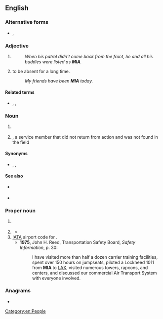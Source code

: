 {{also|Appendix:Variations of "mia"}}
==English==

===Alternative forms===
* {{sense|missing in action}} {{l|en|M.I.A.}}, {{l|en|M. I. A.}}

===Adjective===
{{head|en|adjective}}

# {{lb|en|military}} {{initialism of|en|[[missing in action|Missing In Action]]}}
#: ''When his patrol didn't come back from the front, he and all his buddies were listed as '''MIA'''.''
# {{lb|en|by extension}} to be absent for a long time.
#: ''My friends have been '''MIA''' today.''

====Related terms====
* {{sense|military}} {{l|en|KIA}}, {{l|en|WIA}}, {{l|en|LIA}}

===Noun===
{{en-noun|-}}

# {{lb|en|Mormonism}} {{initialism of|en|[[mutual|Mutual]] [[improvement|Improvement]] [[association|Association]]}}
# {{lb|en|military}} {{initialism of|en|missing-in-action}}, a service member that did not return from action and was not found in the field

====Synonyms====
* {{sense|Mutual Improvement Association}} {{l|en|Mutual}}, {{l|en|Young Woman's}}, {{l|en|Young Men's}}

====See also====
{{sense|Mutual Improvement Association}}
* {{qualifier|Young Women's}} {{pedia|lang=en|Young Women (organization)}}
* {{qualifier|Young Men's}} {{pedia|lang=en|Young Men (organization)}}

===Proper noun===
{{en-proper-noun}}

# {{lb|en|[[Indo-Aryan]]|_|linguistics}} {{initialism of|en|Middle Indo-Aryan}}
# {{lb|en|sports}} {{abbreviation of|en|Miami}}
#* {{quote-text|en|year=1996|author=Marty Strasen|title=Basketball Almanac, 1996-97|page=415|passage=56 Michael Jordan, [[CHI]] vs. '''MIA''', Apr. 29, 1992.}}
# [[IATA]] airport code for {{w|Miami International Airport}}.
#* '''1975''', John H. Reed, Transportation Safety Board, ''Safety Information'', p. 30:
#*: I have visited more than half a dozen carrier training facilities, spent over 150 hours on jumpseats, piloted a Lockheed 1011 from '''MIA''' to [[LAX]], visited numerous towers, rapcons, and centers, and discussed our commercial Air Transport System with everyone involved.

===Anagrams===
* {{anagrams|en|a=aim|AIM|AMI|I am|I'm a|I'm a'|I'm'a|I'm-a|I'ma|IAM|Ima|Ima'|MAI|Mai|aim|i'm'a|i'ma|ima|mai}}

[[Category:en:People]]